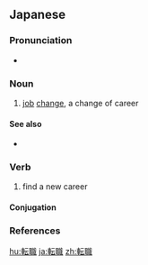 ==Japanese==
{{ja-kanjitab|てん|しょく|yomi=on}}

===Pronunciation===
* {{ja-pron|てんしょく|y=o|acc=0|acc_ref=NHK}}

===Noun===
{{ja-noun|てんしょく}}

# [[job]] [[change]], a change of career

====See also====
* {{l|ja|転職者}}

===Verb===
{{ja-verb-suru|てんしょく}}

# find a new career

====Conjugation====
{{ja-suru|てんしょく}}

===References===
<references/>

[[hu:転職]]
[[ja:転職]]
[[zh:転職]]